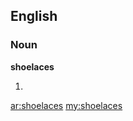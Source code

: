 ==English==

===Noun===
'''shoelaces'''

# {{plural of|[[shoelace]]}}

[[ar:shoelaces]]
[[my:shoelaces]]